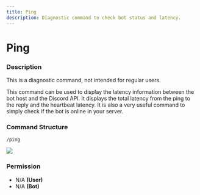 ```yaml
---
title: Ping
description: Diagnostic command to check bot status and latency.
---
```


# Ping

### Description

<Callout type="warning">
This is a diagnostic command, not intended for regular users.
</Callout>

This command can be used to display the latency information between the bot host and the Discord API. It displays the total latency from the ping to the reply and the heartbeat latency. It is also a very useful command to simply check if the bot is online in your server.

### Command Structure

```
/ping
```

![](https://i.imgur.com/xui2Aka.png)

### **Permission**

* N/A **(User)**
* N/A **(Bot)**
